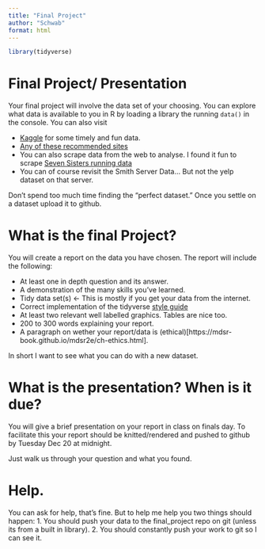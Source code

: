 ```yaml
---
title: "Final Project"
author: "Schwab"
format: html
---
```


```r
library(tidyverse)
```

# Final Project/ Presentation

Your final project will involve the data set of your choosing. You can explore what data is available to you in R by loading a library the running `data()` in the console. You can also visit 

-   [Kaggle](https://www.kaggle.com/datasets/) for some timely and fun data.
-   [Any of these recommended sites](https://www.freecodecamp.org/news/https-medium-freecodecamp-org-best-free-open-data-sources-anyone-can-use-a65b514b0f2d/)
-   You can also scrape data from the web to analyse. I found it fun to scrape [Seven Sisters running data](https://7sisterstrailrace.com/results/)
-   You can of course revisit the Smith Server Data... But not the yelp dataset on that server. 

Don't spend too much time finding the "perfect dataset." Once you settle on a dataset upload it to github. 

# What is the final Project?

You will create a report on the data you have chosen. The report will include the following:

-   At least one in depth question and its answer. 
-   A demonstration of the many skills you've learned. 
-   Tidy data set(s) <- This is mostly if you get your data from the internet.
-   Correct implementation of the tidyverse [style guide](https://style.tidyverse.org/)
-   At least two relevant well labelled graphics. Tables are nice too.  
-   200 to 300 words explaining your report.
-   A paragraph on wether your report/data is (ethical)[https://mdsr-book.github.io/mdsr2e/ch-ethics.html]. 

In short I want to see what you can do with a new dataset. 

# What is the presentation? When is it due?

You will give a brief presentation on your report in class on finals day. To facilitate this your report should be knitted/rendered and pushed to github by Tuesday Dec 20 at midnight.

Just walk us through your question and what you found. 

# Help. 

You can ask for help, that's fine. But to help me help you two things should happen:
1. You should push your data to the final_project repo on git (unless its from a built in library). 
2. You should constantly push your work to git so I can see it. 


